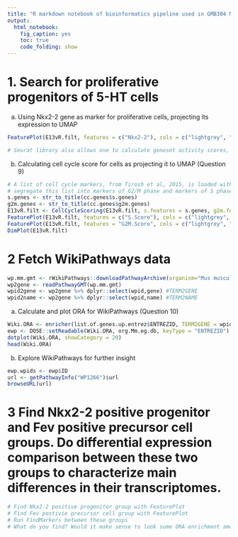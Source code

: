 ```yaml
---
title: "R markdown notebook of bioinformatics pipeline used in GMB304 Methods in functional genetics and development course - Workflow 2"
output:
  html_notebook:
    fig_caption: yes
    toc: true
    code_folding: show
---
```




# 1.	Search for proliferative progenitors of 5-HT cells
a)	Using Nkx2-2 gene as marker for proliferative cells, projecting its expression to UMAP
```r
FeaturePlot(E13vR.filt, features = c("Nkx2-2"), cols = c("lightgrey", "darkred"))
```

```r
# Seurat library also allows one to calculate geneset activity scores, or module scores as they call it. Basically it is a calculation that approximates how active certain set of genes is in each cells. And this number then can be projected into UMAP again. Below we calculate cell cycle related scores, please note that genes which are linked to cell-cycle stage and progression are defined within Seurat as ready sets. Following plots show scores over UMAP for various stages of cell cycle as well as best guess of the Seurat functions that in which stage each cell has been at the time of fixation
```

b) Calculating cell cycle score for cells as projecting it to UMAP (Question 9)
```r
# A list of cell cycle markers, from Tirosh et al, 2015, is loaded with Seurat.  We can
# segregate this list into markers of G2/M phase and markers of S phase
s.genes <- str_to_title(cc.genes$s.genes)
g2m.genes <- str_to_title(cc.genes$g2m.genes)
E13vR.filt <- CellCycleScoring(E13vR.filt, s.features = s.genes, g2m.features = g2m.genes, set.ident = TRUE)
FeaturePlot(E13vR.filt, features = c("S.Score"), cols = c("lightgrey", "darkred"))
FeaturePlot(E13vR.filt, features = "G2M.Score", cols = c("lightgrey", "darkred"))
DimPlot(E13vR.filt)
```
# 2 Fetch WikiPathways data
```r
wp.mm.gmt <- rWikiPathways::downloadPathwayArchive(organism="Mus musculus", format = "gmt", date="20241210")
wp2gene <- readPathwayGMT(wp.mm.gmt)
wpid2gene <- wp2gene %>% dplyr::select(wpid,gene) #TERM2GENE
wpid2name <- wp2gene %>% dplyr::select(wpid,name) #TERM2NAME
```

a) Calculate and plot ORA for WikiPathways (Question 10)
```r
Wiki.ORA <- enricher(list.of.genes.up.entrez$ENTREZID, TERM2GENE = wpid2gene, TERM2NAME = wpid2name)
ewp <- DOSE::setReadable(Wiki.ORA, org.Mm.eg.db, keyType = "ENTREZID")
dotplot(Wiki.ORA, showCategory = 20)
head(Wiki.ORA)
```

b) Explore WikiPathways for further insight
```r
ewp.wpids <- ewp$ID
url <- getPathwayInfo("WP1266")$url
browseURL(url)
```

# 3 Find Nkx2-2 positive progenitor and Fev positive precursor cell groups. Do differential expression comparison between these two groups to characterize main differences in their transcriptomes.
```r
# Find Nkx2-2 positive progenitor group with FeaturePlot
# Find Fev postivie precursor cell group with FeaturePlot
# Run FindMarkers between these groups
# What do you find? Would it make sense to look some ORA enrichment among genes specific for either one?
```
